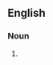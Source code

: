 ==English==

===Noun===
{{en-noun|head=[[shit]]-[[eating]] [[smile]]}}

# {{lb|en|vulgar}} {{synonym of|shit-eating grin|lang=en}}